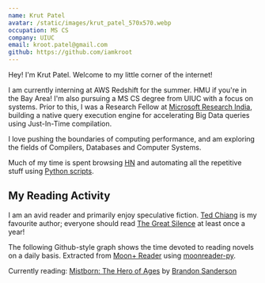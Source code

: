 ```yaml
---
name: Krut Patel
avatar: /static/images/krut_patel_570x570.webp
occupation: MS CS
company: UIUC
email: kroot.patel@gmail.com
github: https://github.com/iamkroot
---
```


Hey! I'm Krut Patel. Welcome to my little corner of the internet!

I am currently interning at AWS Redshift for the summer. HMU if you're in the Bay Area! I'm also pursuing a MS CS degree from UIUC with a focus on systems. Prior to this, I was a Research Fellow at [Microsoft Research India](https://www.microsoft.com/en-us/research/lab/microsoft-research-india/), building a native query execution engine for accelerating Big Data queries using Just-In-Time compilation.

I love pushing the boundaries of computing performance, and am exploring the fields of Compilers, Databases and Computer Systems.

Much of my time is spent browsing [HN](https://news.ycombinator.com/) and automating all the repetitive stuff using [Python scripts](https://github.com/iamkroot/misc-scripts/).

## My Reading Activity

I am an avid reader and primarily enjoy speculative fiction. [Ted Chiang](https://en.wikipedia.org/wiki/Ted_Chiang) is my favourite author; everyone should read [The Great Silence](https://nautil.us/the-great-silence-237510/) at least once a year!

The following Github-style graph shows the time devoted to reading novels on a daily basis. Extracted from [Moon+ Reader](https://play.google.com/store/apps/details?id=com.flyersoft.moonreader) using [moonreader-py](https://github.com/iamkroot/moonreader-py).

<ReadingActivity />

Currently reading: [Mistborn: The Hero of Ages](https://en.wikipedia.org/wiki/Mistborn:_The_Hero_of_Ages) by [Brandon Sanderson](https://en.wikipedia.org/wiki/Brandon_Sanderson)
